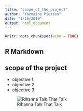 ```yaml
---
title: "scope_of_the_project"
author: "Yarmaine Pierson"
date: "1/18/2019"
output: html_document
---
```


```r
knitr::opts_chunk$set(echo = TRUE)
```

## R Markdown
## scope of the project
* objective 1 
* objective 2
* objective 3

![ Rihanna Talk That Talk ](https://upload.wikimedia.org/wikipedia/en/thumb/7/7a/Rihanna_-_Talk_That_Talk_%28deluxe%29.png/220px-Rihanna_-_Talk_That_Talk_%28deluxe%29.png)



